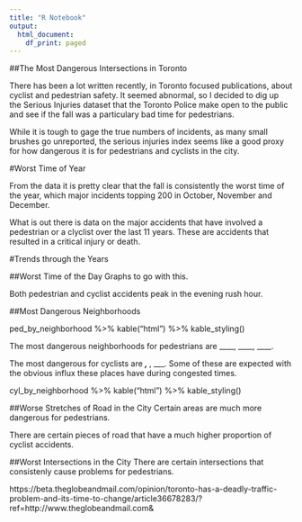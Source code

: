 ```yaml
---
title: "R Notebook"
output:
  html_document:
    df_print: paged
---
```


##The Most Dangerous Intersections in Toronto

There has been a lot written recently, in Toronto focused publications, about cyclist and pedestrian safety.  It seemed abnormal, so I decided to dig up the Serious Injuries dataset that the Toronto Police make open to the public and see if the fall was a particulary bad time for pedestrians.

While it is tough to gage the true numbers of incidents, as many small brushes go unreported, the serious injuries index seems like a good proxy for how dangerous it is for pedestrians and cyclists in the city.

#Worst Time of Year

From the data it is pretty clear that the fall is consistently the worst time of the year, which major incidents topping 200 in October, November and December.

What is out there is data on the major accidents that have involved a pedestrian or a clyclist over the last 11 years.  These are accidents that resulted in a critical injury or death.

#Trends through the Years

##Worst Time of the Day
Graphs to go with this.

Both pedestrian and cyclist accidents peak in the evening rush hour.  

##Most Dangerous Neighborhoods

ped_by_neighborhood %>% kable("html") %>% kable_styling()

The most dangerous neighborhoods for pedestrians are ____, ____, ____.  

The most dangerous for cyclists are ___, ___, ___.  Some of these are expected with the obvious influx these places have during congested times.

cyl_by_neighborhood %>% kable("html") %>% kable_styling()

##Worse Stretches of Road in the City
Certain areas are much more dangerous for pedestrians.  

There are certain pieces of road that have a much higher proportion of cyclist accidents.

##Worst Intersections in the City
There are certain intersections that consistenly cause problems for pedestrians.

https://beta.theglobeandmail.com/opinion/toronto-has-a-deadly-traffic-problem-and-its-time-to-change/article36678283/?ref=http://www.theglobeandmail.com&


